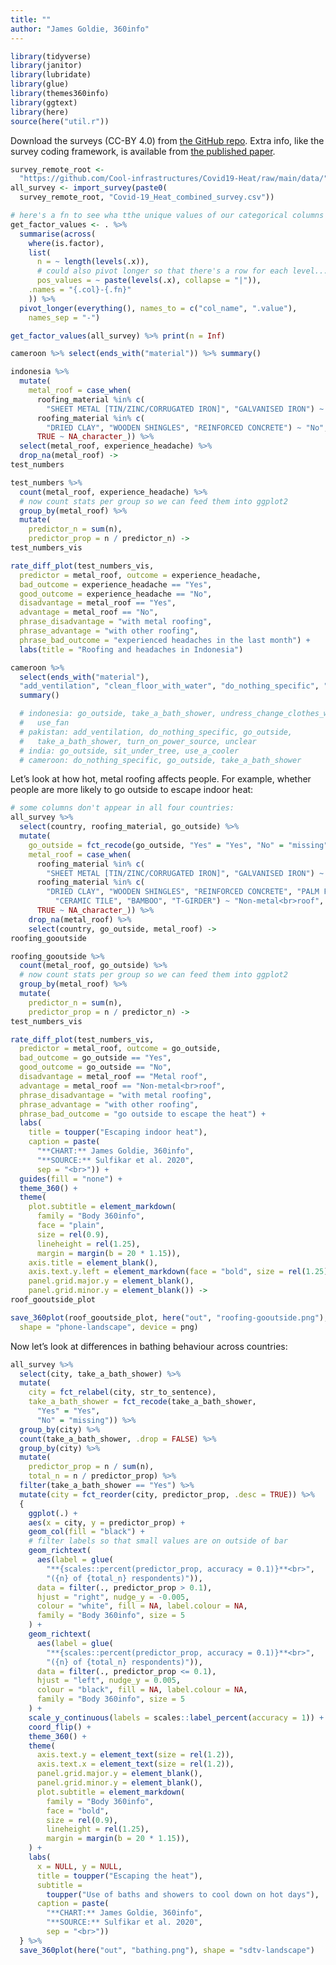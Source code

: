 ```yaml
---
title: ""
author: "James Goldie, 360info"
---
```


```r
library(tidyverse)
library(janitor)
library(lubridate)
library(glue)
library(themes360info)
library(ggtext)
library(here)
source(here("util.r"))
```

Download the surveys (CC-BY 4.0) from [the GitHub repo](https://github.com/Cool-infrastructures/Covid19-Heat). Extra info, like the survey coding framework, is available from [the published paper](https://doi.org/10.7488/ds/2961).

```r
survey_remote_root <-
  "https://github.com/Cool-infrastructures/Covid19-Heat/raw/main/data/"
all_survey <- import_survey(paste0(
  survey_remote_root, "Covid-19_Heat_combined_survey.csv"))

# here's a fn to see wha tthe unique values of our categorical columns are
get_factor_values <- . %>%
  summarise(across(
    where(is.factor),
    list(
      n = ~ length(levels(.x)),
      # could also pivot longer so that there's a row for each level...
      pos_values = ~ paste(levels(.x), collapse = "|")),
    .names = "{.col}-{.fn}"
    )) %>%
  pivot_longer(everything(), names_to = c("col_name", ".value"),
    names_sep = "-")

get_factor_values(all_survey) %>% print(n = Inf)
```

```r
cameroon %>% select(ends_with("material")) %>% summary()

indonesia %>%
  mutate(
    metal_roof = case_when(
      roofing_material %in% c(
        "SHEET METAL [TIN/ZINC/CORRUGATED IRON]", "GALVANISED IRON") ~ "Yes",
      roofing_material %in% c(
        "DRIED CLAY", "WOODEN SHINGLES", "REINFORCED CONCRETE") ~ "No",
      TRUE ~ NA_character_)) %>%
  select(metal_roof, experience_headache) %>%
  drop_na(metal_roof) ->
test_numbers

test_numbers %>%
  count(metal_roof, experience_headache) %>%
  # now count stats per group so we can feed them into ggplot2
  group_by(metal_roof) %>%
  mutate(
    predictor_n = sum(n),
    predictor_prop = n / predictor_n) ->
test_numbers_vis

rate_diff_plot(test_numbers_vis,
  predictor = metal_roof, outcome = experience_headache,
  bad_outcome = experience_headache == "Yes",
  good_outcome = experience_headache == "No",
  disadvantage = metal_roof == "Yes",
  advantage = metal_roof == "No",
  phrase_disadvantage = "with metal roofing",
  phrase_advantage = "with other roofing",
  phrase_bad_outcome = "experienced headaches in the last month") +
  labs(title = "Roofing and headaches in Indonesia")
```

```r

cameroon %>%
  select(ends_with("material"),
  "add_ventilation", "clean_floor_with_water", "do_nothing_specific", "draw_curtains", "drink_cold_drink", "drink_warm_drink", "drink_water", "go_outside", "sit_under_tree", "sleep_outside", "sleep_lie_on_floor", "sleep_rest", "smoke", "stay_at_home", "take_a_bath_shower", "turn_off_lights", "turn_on_power_source", "unclear", "undress_change_clothes_wet_clothes", "use_a_cooler", "use_ac", "use_fan", "use_manual_fan_cooling_device", "use_talcum_powder") %>%
  summary()

  # indonesia: go_outside, take_a_bath_shower, undress_change_clothes_wet_clothes,
  #   use_fan
  # pakistan: add_ventilation, do_nothing_specific, go_outside,
  #   take_a_bath_shower, turn_on_power_source, unclear
  # india: go_outside, sit_under_tree, use_a_cooler
  # cameroon: do_nothing_specific, go_outside, take_a_bath_shower


```

Let's look at how hot, metal roofing affects people. For example, whether people are more likely to go outside to escape indoor heat:

```r

# some columns don't appear in all four countries:
all_survey %>%
  select(country, roofing_material, go_outside) %>%
  mutate(
    go_outside = fct_recode(go_outside, "Yes" = "Yes", "No" = "missing"),
    metal_roof = case_when(
      roofing_material %in% c(
        "SHEET METAL [TIN/ZINC/CORRUGATED IRON]", "GALVANISED IRON") ~ "Metal roof",
      roofing_material %in% c(
        "DRIED CLAY", "WOODEN SHINGLES", "REINFORCED CONCRETE", "PALM FRONDS",
          "CERAMIC TILE", "BAMBOO", "T-GIRDER") ~ "Non-metal<br>roof",
      TRUE ~ NA_character_)) %>%
    drop_na(metal_roof) %>%
    select(country, go_outside, metal_roof) ->
roofing_gooutside

roofing_gooutside %>%
  count(metal_roof, go_outside) %>%
  # now count stats per group so we can feed them into ggplot2
  group_by(metal_roof) %>%
  mutate(
    predictor_n = sum(n),
    predictor_prop = n / predictor_n) ->
test_numbers_vis

rate_diff_plot(test_numbers_vis,
  predictor = metal_roof, outcome = go_outside,
  bad_outcome = go_outside == "Yes",
  good_outcome = go_outside == "No",
  disadvantage = metal_roof == "Metal roof",
  advantage = metal_roof == "Non-metal<br>roof",
  phrase_disadvantage = "with metal roofing",
  phrase_advantage = "with other roofing",
  phrase_bad_outcome = "go outside to escape the heat") +
  labs(
    title = toupper("Escaping indoor heat"),
    caption = paste(
      "**CHART:** James Goldie, 360info",
      "**SOURCE:** Sulfikar et al. 2020",
      sep = "<br>")) +
  guides(fill = "none") +
  theme_360() +
  theme(
    plot.subtitle = element_markdown(
      family = "Body 360info",
      face = "plain",
      size = rel(0.9),
      lineheight = rel(1.25),
      margin = margin(b = 20 * 1.15)),
    axis.title = element_blank(),
    axis.text.y.left = element_markdown(face = "bold", size = rel(1.25)),
    panel.grid.major.y = element_blank(),
    panel.grid.minor.y = element_blank()) ->
roof_gooutside_plot

save_360plot(roof_gooutside_plot, here("out", "roofing-gooutside.png"),
  shape = "phone-landscape", device = png)
```

Now let's look at differences in bathing behaviour across countries:

```r

all_survey %>%
  select(city, take_a_bath_shower) %>%
  mutate(
    city = fct_relabel(city, str_to_sentence),
    take_a_bath_shower = fct_recode(take_a_bath_shower,
      "Yes" = "Yes",
      "No" = "missing")) %>%
  group_by(city) %>%
  count(take_a_bath_shower, .drop = FALSE) %>%
  group_by(city) %>%
  mutate(
    predictor_prop = n / sum(n),
    total_n = n / predictor_prop) %>%
  filter(take_a_bath_shower == "Yes") %>%
  mutate(city = fct_reorder(city, predictor_prop, .desc = TRUE)) %>%
  {
    ggplot(.) +
    aes(x = city, y = predictor_prop) +
    geom_col(fill = "black") +
    # filter labels so that small values are on outside of bar
    geom_richtext(
      aes(label = glue(
        "**{scales::percent(predictor_prop, accuracy = 0.1)}**<br>",
        "({n} of {total_n} respondents)")),
      data = filter(., predictor_prop > 0.1),
      hjust = "right", nudge_y = -0.005,
      colour = "white", fill = NA, label.colour = NA,
      family = "Body 360info", size = 5
    ) +
    geom_richtext(
      aes(label = glue(
        "**{scales::percent(predictor_prop, accuracy = 0.1)}**<br>",
        "({n} of {total_n} respondents)")),
      data = filter(., predictor_prop <= 0.1),
      hjust = "left", nudge_y = 0.005,
      colour = "black", fill = NA, label.colour = NA,
      family = "Body 360info", size = 5
    ) +
    scale_y_continuous(labels = scales::label_percent(accuracy = 1)) +
    coord_flip() +
    theme_360() +
    theme(
      axis.text.y = element_text(size = rel(1.2)),
      axis.text.x = element_text(size = rel(1.2)),
      panel.grid.major.y = element_blank(),
      panel.grid.minor.y = element_blank(),
      plot.subtitle = element_markdown(
        family = "Body 360info",
        face = "bold",
        size = rel(0.9),
        lineheight = rel(1.25),
        margin = margin(b = 20 * 1.15)),
    ) +
    labs(
      x = NULL, y = NULL,
      title = toupper("Escaping the heat"),
      subtitle =
        toupper("Use of baths and showers to cool down on hot days"),
      caption = paste(
        "**CHART:** James Goldie, 360info",
        "**SOURCE:** Sulfikar et al. 2020",
        sep = "<br>"))
  } %>%
  save_360plot(here("out", "bathing.png"), shape = "sdtv-landscape")

```
